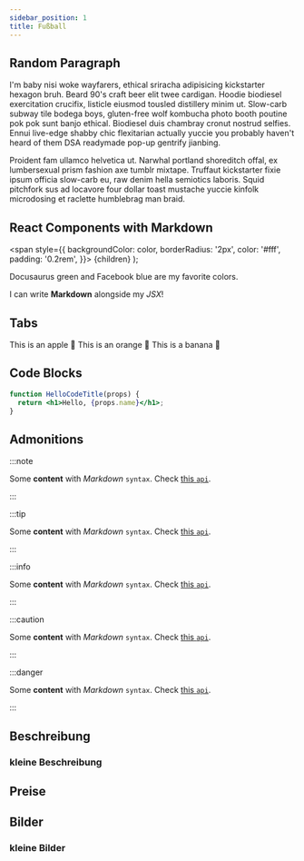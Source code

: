 ```yaml
---
sidebar_position: 1
title: Fußball
---
```



<TOCInline toc={toc} />


## Random Paragraph

I'm baby nisi woke wayfarers, ethical sriracha adipisicing kickstarter hexagon bruh. Beard 90's craft beer elit twee cardigan. Hoodie biodiesel exercitation crucifix, listicle eiusmod tousled distillery minim ut. Slow-carb subway tile bodega boys, gluten-free wolf kombucha photo booth poutine pok pok sunt banjo ethical. Biodiesel duis chambray cronut nostrud selfies. Ennui live-edge shabby chic flexitarian actually yuccie you probably haven't heard of them DSA readymade pop-up gentrify jianbing.

Proident fam ullamco helvetica ut. Narwhal portland shoreditch offal, ex lumbersexual prism fashion axe tumblr mixtape. Truffaut kickstarter fixie ipsum officia slow-carb eu, raw denim hella semiotics laboris. Squid pitchfork sus ad locavore four dollar toast mustache yuccie kinfolk microdosing et raclette humblebrag man braid.

## React Components with Markdown

  <span
    style={{
      backgroundColor: color,
      borderRadius: '2px',
      color: '#fff',
      padding: '0.2rem',
    }}>
    {children}
  </span>
);

<Highlight color="#25c2a0">Docusaurus green</Highlight> and <Highlight color="#1877F2">Facebook blue</Highlight> are my favorite colors.

I can write **Markdown** alongside my _JSX_!

## Tabs

<Tabs>
  <TabItem value="apple" label="Apple" default>
    This is an apple 🍎
  </TabItem>
  <TabItem value="orange" label="Orange">
    This is an orange 🍊
  </TabItem>
  <TabItem value="banana" label="Banana">
    This is a banana 🍌
  </TabItem>
</Tabs>

## Code Blocks

```jsx title="/src/components/HelloCodeTitle.js"
function HelloCodeTitle(props) {
  return <h1>Hello, {props.name}</h1>;
}
```

## Admonitions

:::note

Some **content** with _Markdown_ `syntax`. Check [this `api`](#).

:::

:::tip

Some **content** with _Markdown_ `syntax`. Check [this `api`](#).

:::

:::info

Some **content** with _Markdown_ `syntax`. Check [this `api`](#).

:::

:::caution

Some **content** with _Markdown_ `syntax`. Check [this `api`](#).

:::

:::danger

Some **content** with _Markdown_ `syntax`. Check [this `api`](#).

:::

## Beschreibung 

### kleine Beschreibung

## Preise

## Bilder

### kleine Bilder